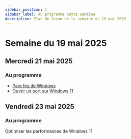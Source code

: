 ```yaml
---
sidebar_position: 1
sidebar_label: Au programme cette semaine
description: Plan de leçon de la semaine du 19 mai 2025
---
```


# Semaine du 19 mai 2025

## Mercredi 21 mai 2025

### Au programme

- [Pare feu de Windows](./Exercices/parefeu.mdx)
- [Ouvrir un port sur Windows 11](./Exercices/serveur_web.mdx)

## Vendredi 23 mai 2025

### Au programme

Optimiser les performances de Windows 11


